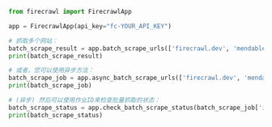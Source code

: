 ```python
from firecrawl import FirecrawlApp

app = FirecrawlApp(api_key="fc-YOUR_API_KEY")

# 抓取多个网站：
batch_scrape_result = app.batch_scrape_urls(['firecrawl.dev', 'mendable.ai'], {'formats': ['markdown', 'html']})
print(batch_scrape_result)

# 或者，您可以使用异步方法：
batch_scrape_job = app.async_batch_scrape_urls(['firecrawl.dev', 'mendable.ai'], {'formats': ['markdown', 'html']})
print(batch_scrape_job)

# (异步) 然后可以使用作业ID来检查批量抓取的状态：
batch_scrape_status = app.check_batch_scrape_status(batch_scrape_job['id'])
print(batch_scrape_status)
```